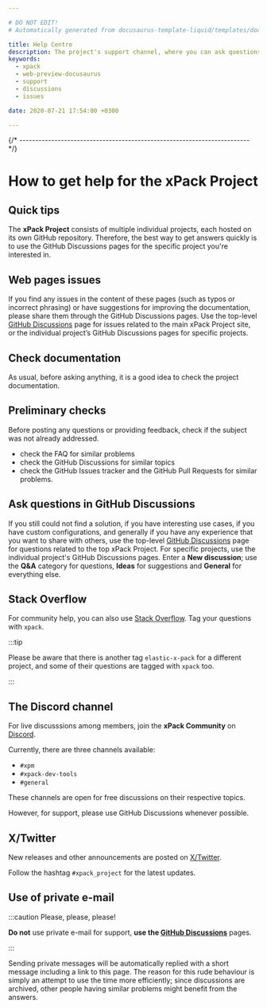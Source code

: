 ```yaml
---

# DO NOT EDIT!
# Automatically generated from docusaurus-template-liquid/templates/docusaurus.

title: Help Centre
description: The project's support channel, where you can ask questions, start discussions, and report issues.
keywords:
  - xpack
  - web-preview-docusaurus
  - support
  - discussions
  - issues

date: 2020-07-21 17:54:00 +0300

---
```


{/* ------------------------------------------------------------------------ */}

# How to get help for the xPack Project


## Quick tips

The **xPack Project** consists of multiple individual
projects, each hosted on its own GitHub repository. Therefore, the best
way to get answers quickly is to use the
GitHub Discussions
pages for the specific project you're interested in.


## Web pages issues

If you find any issues in the content of these pages (such as typos or
incorrect phrasing) or have suggestions for improving the documentation,
please share them through the
GitHub Discussions pages. Use the top-level
[GitHub Discussions](https://github.com/xpack/web-preview-docusaurus/discussions)
page for issues related to the main xPack Project site, or the individual project’s GitHub Discussions pages for specific projects.

## Check documentation

As usual, before asking anything, it is a good idea to check the project
documentation.

## Preliminary checks

Before posting any questions or providing feedback,
check if the subject was not already addressed.

- check the FAQ
for similar problems
- check the GitHub Discussions for
similar topics
- check the
GitHub Issues
tracker and the
GitHub Pull Requests
for similar problems.

## Ask questions in GitHub Discussions

If you still could not find a solution, if you have interesting use
cases, if you have custom configurations, and generally if you have
any experience that you want to share with others, 
use the top-level
[GitHub Discussions](https://github.com/xpack/web-preview-docusaurus/discussions)
page for questions related to the top xPack Project. For specific projects,
use the individual project's GitHub Discussions pages.
Enter a **New discussion**; use the **Q&A** category for questions,
**Ideas** for suggestions and **General** for everything else.



## Stack Overflow

For community help, you can also use
[Stack Overflow](https://stackoverflow.com/).
Tag your questions with `xpack`.

:::tip

Please be aware that there is another tag `elastic-x-pack` for a different
project, and some of their questions are tagged with `xpack` too.

:::

## The Discord channel

For live discusssions among members, join the **xPack Community** on
[Discord](https://discord.gg/kbzWaJerFG).

Currently, there are three channels available:

- `#xpm`
- `#xpack-dev-tools`
- `#general`

These channels are open for free discussions on their respective topics.

However, for support, please use GitHub Discussions whenever possible.

## X/Twitter

New releases and other announcements are posted on
[X/Twitter](https://twitter.com/xpack_project).

Follow the hashtag `#xpack_project` for the latest updates.

## Use of private e-mail

:::caution Please, please, please!

**Do not** use
private e-mail for support, **use the
[GitHub Discussions](https://github.com/xpack/web-preview-docusaurus/discussions)** pages.

:::

Sending private messages will be automatically replied with
a short message including a link to this page.
The reason for this rude behaviour is simply an attempt to use
the time more efficiently; since discussions are archived, other people
having similar problems might benefit from the answers.

